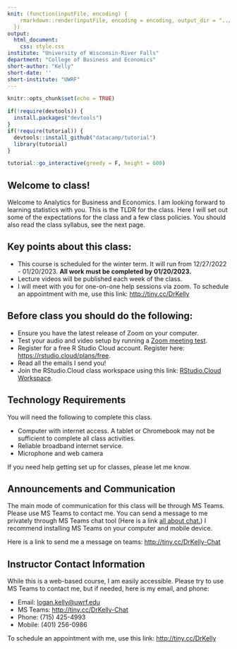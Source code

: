 ```yaml
---
knit: (function(inputFile, encoding) {
    rmarkdown::render(inputFile, encoding = encoding, output_dir = "../docs/")
  })
output:
  html_document:
    css: style.css
institute: "University of Wisconsin-River Falls"
department: "College of Business and Economics"
short-author: "Kelly"
short-date: ''
short-institute: "UWRF"
---
```


```r
knitr::opts_chunk$set(echo = TRUE)

if(!require(devtools)) {
  install.packages("devtools")
}
if(!require(tutorial)) {
  devtools::install_github("datacamp/tutorial")
  library(tutorial)
}

tutorial::go_interactive(greedy = F, height = 600)
```

## Welcome to class!

Welcome to Analytics for Business and Economics. I am looking forward to learning statistics with you. This is the TLDR for the class. Here I will set out some of the expectations for the class and a few class policies. You should also read the class syllabus, see the next page.

## Key points about this class:

-   This course is scheduled for the winter term. It will run from 12/27/2022 - 01/20/2023. **All work must be completed by 01/20/2023.**
-   Lecture videos will be published each week of the class.
-   I will meet with you for one-on-one help sessions via zoom. To schedule an appointment with me, use this link: <a href="http://tiny.cc/DrKelly" target="_blank">http://tiny.cc/DrKelly</a>


## Before class you should do the following:

-   Ensure you have the latest release of Zoom on your computer.
-   Test your audio and video setup by running a [Zoom meeting test](https://zoom.us/test){target="_blank"}.
-   Register for a free R Studio Cloud account. Register here: [https://rstudio.cloud/plans/free](https://rstudio.cloud/plans/free){target="_blank"}.
-   Read all the emails I send you!
-   Join the RStudio.Cloud class workspace using this link: [RStudio.Cloud Workspace](http://tiny.cc/ECON326-WORKSPACE "ECON326-WORKSPACE"){target="_blank"}.

## Technology Requirements

You will need the following to complete this class.

-   Computer with internet access. A tablet or Chromebook may not be sufficient to complete all class activities.
-   Reliable broadband internet service.
-   Microphone and web camera

If you need help getting set up for classes, please let me know.

## Announcements and Communication

The main mode of communication for this class will be through MS Teams. Please use MS Teams to contact me. You can send a message to me privately through MS Teams chat tool (Here is a link <a href="https://support.microsoft.com/en-us/office/start-and-pin-chats-a864b052-5e4b-4ccf-b046-2e26f40e21b5" target="_blank">all about chat.</a>) I recommend installing MS Teams on your computer and mobile device.

Here is a link to send me a message on teams: <http://tiny.cc/DrKelly-Chat>

## Instructor Contact Information

While this is a web-based course, I am easily accessible. Please try to use MS Teams to contact me, but if needed, here is my email, and phone:

-   Email: <a href="mailto:logan.kelly@uwrf.edu">logan.kelly\@uwrf.edu</a>
-   MS Teams: <http://tiny.cc/DrKelly-Chat>
-   Phone: (715) 425-4993
-   Mobile: (401) 256-0986

To schedule an appointment with me, use this link: <a href="http://tiny.cc/DrKelly" target="_blank">http://tiny.cc/DrKelly</a>
